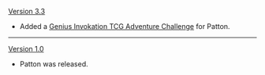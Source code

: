{{Change History/Header}}
[[Version 3.3]]
* Added a [[Genius Invokation TCG/Stage/Patton/Riverside Encounter|Genius Invokation TCG Adventure Challenge]] for Patton.
----
[[Version 1.0]]
* Patton was released.